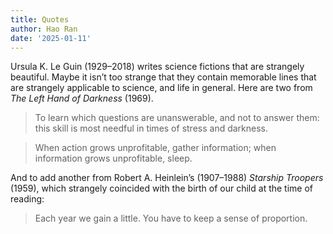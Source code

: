 ```yaml
---
title: Quotes
author: Hao Ran
date: '2025-01-11'
---
```


Ursula K. Le Guin (1929--2018) writes science fictions that are strangely beautiful. Maybe it isn't too strange that they contain memorable lines that are strangely applicable to science, and life in general. Here are two from *The Left Hand of Darkness* (1969).

> To learn which questions are unanswerable, and not to answer them: this skill is most needful in times of stress and darkness.

> When action grows unprofitable, gather information; when information grows unprofitable, sleep.

And to add another from Robert A. Heinlein's (1907--1988) *Starship Troopers* (1959), which strangely coincided with the birth of our child at the time of reading:

> Each year we gain a little. You have to keep a sense of proportion.